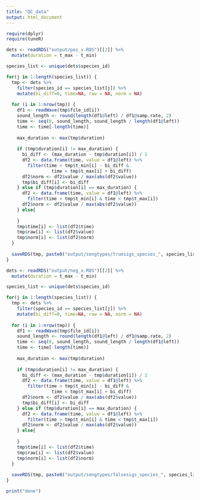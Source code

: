 ```yaml
---
title: "QC_data"
output: html_document
---
```


```r
require(dplyr)
require(tuneR)

dets <- readRDS("output/pos_x.RDS")[[2]] %>%
  mutate(duration = t_max - t_min)


```


```r

species_list <- unique(dets$species_id)

for(j in 1:length(species_list)) {
  tmp <- dets %>%
    filter(species_id == species_list[j]) %>%
    mutate(bi_diff=0, time=NA, raw = NA, norm = NA)
  
  for (i in 1:nrow(tmp)) {
    df1 <- readWave(tmp$file_id[i])
    sound_length <- round(length(df1@left) / df1@samp.rate, 2)
    time <- seq(0, sound_length, sound_length / length(df1@left))
    time <- time[-length(time)]
    
    max_duration <- max(tmp$duration)
    
    if (tmp$duration[i] != max_duration) {
      bi_diff <- (max_duration - tmp$duration[i]) / 2
      df2 <- data.frame(time, value = df1@left) %>%
        filter(time > tmp$t_min[i] - bi_diff &
                 time < tmp$t_max[i] + bi_diff)
      df2$norm <- df2$value / max(abs(df2$value))
      tmp$bi_diff[i] <- bi_diff
    } else if (tmp$duration[i] == max_duration) {
      df2 <- data.frame(time, value = df1@left) %>%
        filter(time > tmp$t_min[i] & time < tmp$t_max[i])
      df2$norm <- df2$value / max(abs(df2$value))
    } else{
      
    }
    tmp$time[i] <- list(df2$time)
    tmp$raw[i] <- list(df2$value)
    tmp$norm[i] <- list(df2$norm)
  }
  
  saveRDS(tmp, paste0("output/songtypes/truesigs_species_", species_list[j], ".RDS"))
}

```

```r

dets <- readRDS("output/neg_x.RDS")[[2]] %>%
  mutate(duration = t_max - t_min)

```


```r

species_list <- unique(dets$species_id)

for(j in 1:length(species_list)) {
  tmp <- dets %>%
    filter(species_id == species_list[j]) %>%
    mutate(bi_diff=0, time=NA, raw = NA, norm = NA)
  
  for (i in 1:nrow(tmp)) {
    df1 <- readWave(tmp$file_id[i])
    sound_length <- round(length(df1@left) / df1@samp.rate, 2)
    time <- seq(0, sound_length, sound_length / length(df1@left))
    time <- time[-length(time)]
    
    max_duration <- max(tmp$duration)
    
    if (tmp$duration[i] != max_duration) {
      bi_diff <- (max_duration - tmp$duration[i]) / 2
      df2 <- data.frame(time, value = df1@left) %>%
        filter(time > tmp$t_min[i] - bi_diff &
                 time < tmp$t_max[i] + bi_diff)
      df2$norm <- df2$value / max(abs(df2$value))
      tmp$bi_diff[i] <- bi_diff
    } else if (tmp$duration[i] == max_duration) {
      df2 <- data.frame(time, value = df1@left) %>%
        filter(time > tmp$t_min[i] & time < tmp$t_max[i])
      df2$norm <- df2$value / max(abs(df2$value))
    } else{
      
    }
    tmp$time[i] <- list(df2$time)
    tmp$raw[i] <- list(df2$value)
    tmp$norm[i] <- list(df2$norm)
  }
  
  saveRDS(tmp, paste0("output/songtypes/falsesigs_species_", species_list[j], ".RDS"))
}

```

```r

print("done")

```


